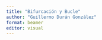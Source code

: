 ```yaml
---
title: "Bifurcación y Bucle"
author: "Guillermo Durán González"
format: beamer
editor: visual
---
```


